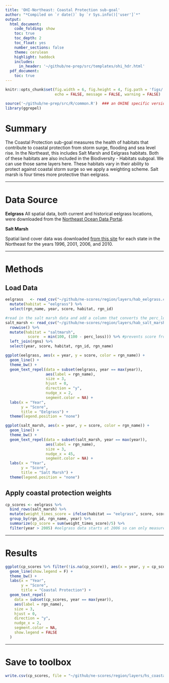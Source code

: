```yaml
---
title: 'OHI-Northeast: Coastal Protection sub-goal'
author: "*Compiled on `r date()` by `r Sys.info()['user']`*"
output: 
  html_document:
    code_folding: show
    toc: true
    toc_depth: 2
    toc_float: yes
    number_sections: false
    theme: cerulean
    highlight: haddock
    includes: 
      in_header: '~/github/ne-prep/src/templates/ohi_hdr.html'
  pdf_document:
    toc: true
---
```



``` r
knitr::opts_chunk$set(fig.width = 6, fig.height = 4, fig.path = 'figs/',
                      echo = FALSE, message = FALSE, warning = FALSE)

source('~/github/ne-prep/src/R/common.R')  ### an OHINE specific version of common.R
library(ggrepel)
```

# Summary

The Coastal Protection sub-goal measures the health of habitats that contribute to coastal protection from storm surge, flooding and sea level rise. In the Northeast, this includes Salt Marsh and Eelgrass habitats. Both of these habitats are also included in the Biodiversity - Habitats subgoal. We can use those same layers here. These habitats vary in their ability to protect against coastal storm surge so we apply a weighting scheme. Salt marsh is four times more protective than eelgrass. 

***

# Data Source

**Eelgrass**
All spatial data, both current and historical eelgrass locations, were downloaded from the [Northeast Ocean Data Portal](https://www.northeastoceandata.org/data-explorer/?habitat|biological).

**Salt Marsh**

Spatial land cover data was downloaded [from this site](https://coast.noaa.gov/ccapftp/#/) for each state in the Northeast for the years 1996, 2001, 2006, and 2010.

***
  
# Methods

## Load Data

```r
eelgrass   <- read_csv("~/github/ne-scores/region/layers/hab_eelgrass.csv") %>%
  mutate(habitat = "eelgrass") %>%
  select(rgn_name, year, score, habitat, rgn_id)

#read in the salt marsh data and add a column that converts the perc_loss to a score between 0 and 100
salt_marsh <- read_csv("~/github/ne-scores/region/layers/hab_salt_marsh.csv") %>%
  rowwise() %>%
  mutate(habitat = "saltmarsh",
          score  = min(100, (100 - perc_loss))) %>% #prevents score from going above 100
  left_join(rgns) %>%
  select(year, score, habitat, rgn_id, rgn_name)
```

```r
ggplot(eelgrass, aes(x = year, y = score, color = rgn_name)) +
  geom_line() +
  theme_bw() +
  geom_text_repel(data = subset(eelgrass, year == max(year)),
                  aes(label = rgn_name),
                  size = 3,
                  hjust = 0,
                  direction = "y",
                  nudge_x = 2,
                  segment.color = NA) +
  labs(x = "Year",
       y = "Score",
       title = "Eelgrass") +
  theme(legend.position = "none")

```

```r
ggplot(salt_marsh, aes(x = year, y = score, color = rgn_name)) +
  geom_line() +
  theme_bw() +
  geom_text_repel(data = subset(salt_marsh, year == max(year)),
                  aes(label = rgn_name),
                  size = 3,
                  nudge_x = 45,
                  segment.color = NA) +
  labs(x = "Year",
       y = "Score",
       title = "Salt Marsh") +
  theme(legend.position = "none")
```

## Apply coastal protection weights

```r
cp_scores <- eelgrass %>%
  bind_rows(salt_marsh) %>%
  mutate(weight_times_score = ifelse(habitat == "eelgrass", score, score*4)) %>%
  group_by(rgn_id, rgn_name, year) %>%
  summarize(cp_score = sum(weight_times_score)/5) %>%
  filter(year > 2005) #eelgrass data starts at 2006 so can only measure CS for overlapping years
```


***

# Results

```r
ggplot(cp_scores %>% filter(!is.na(cp_score)), aes(x = year, y = cp_score, color = rgn_name)) +
  geom_line(show.legend = F) +
  theme_bw() +
  labs(x = "Year",
       y = "Score",
       title = "Coastal Protection") +
  geom_text_repel(
    data = subset(cp_scores, year == max(year)),
    aes(label = rgn_name),
    size = 3,
    hjust = 0,
    direction = "y",
    nudge_x = 2,
    segment.color = NA,
    show.legend = FALSE
  )
```


***

# Save to toolbox

```r
write.csv(cp_scores, file = "~/github/ne-scores/region/layers/hs_coastal_protection.csv")
```




